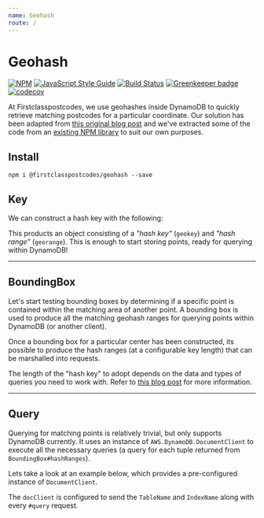 ```yaml
---
name: Geohash
route: /
---
```




# Geohash

[![NPM](https://img.shields.io/npm/v/geohash.svg)](https://www.npmjs.com/package/@firstclasspostcodes/geohash) [![JavaScript Style Guide](https://img.shields.io/badge/code_style-standard-brightgreen.svg)](https://standardjs.com) [![Build Status](https://travis-ci.org/firstclasspostcodes/geohash.svg?branch=master)](https://travis-ci.org/firstclasspostcodes/geohash) [![Greenkeeper badge](https://badges.greenkeeper.io/firstclasspostcodes/geohash.svg)](https://greenkeeper.io/) [![codecov](https://codecov.io/gh/firstclasspostcodes/geohash/branch/master/graph/badge.svg)](https://codecov.io/gh/firstclasspostcodes/geohash)

At Firstclasspostcodes, we use geohashes inside DynamoDB to quickly retrieve matching postcodes for a particular coordinate. Our solution has been adapted from [this original blog post](https://aws.amazon.com/blogs/mobile/geo-library-for-amazon-dynamodb-part-1-table-structure/) and we've extracted some of the code from an [existing NPM library](https://github.com/rh389/dynamodb-geo.js) to suit our own purposes.

## Install

```
npm i @firstclasspostcodes/geohash --save
```

## Key

We can construct a hash key with the following:

<Embed source={simpleKey} nodeVersion="11" />

This products an object consisting of a _"hash key"_  (`geokey`) and _"hash range"_ (`georange`). This is enough to start storing points, ready for querying within DynamoDB!

---

## BoundingBox

Let's start testing bounding boxes by determining if a specific point is contained within the matching area of another point. A bounding box is used to produce all the matching geohash ranges for querying points within DynamoDB (or another client).

<Embed source={contains} nodeVersion="11" />

Once a bounding box for a particular center has been constructed, its possible to produce the hash ranges (at a configurable key length) that can be marshalled into requests.

<Embed source={ranges} nodeVersion="11" />

The length of the "hash key" to adopt depends on the data and types of queries you need to work with. Refer to [this blog post](https://aws.amazon.com/blogs/mobile/geo-library-for-amazon-dynamodb-part-1-table-structure/) for more information.

---

## Query

Querying for matching points is relatively trivial, but only supports DynamoDB currently. It uses an instance of `AWS.DynamoDB.DocumentClient` to execute all the necessary queries (a query for each tuple returned from `BoundingBox#hashRanges`). 

Lets take a look at an example below, which provides a pre-configured instance of `DocumentClient`.

<Embed source={query} nodeVersion="11" />

The `docClient` is configured to send the `TableName` and `IndexName` along with every `#query` request.